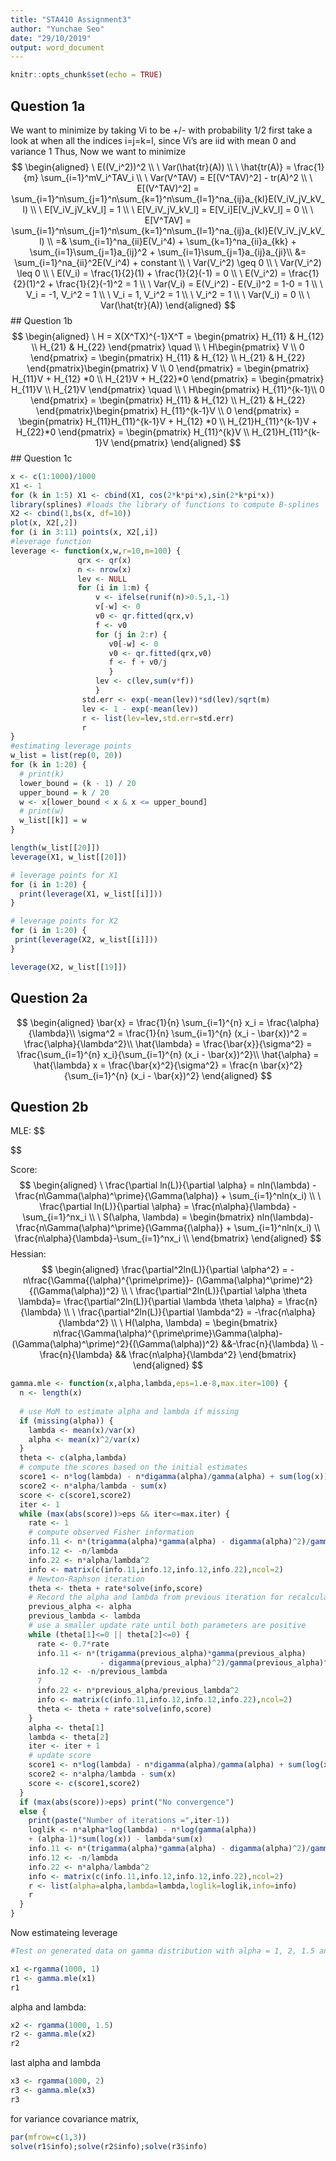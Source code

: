 ---
title: "STA410 Assignment3"
author: "Yunchae Seo"
date: "29/10/2019"
output: word_document
---

```{r setup, include=FALSE}
knitr::opts_chunk$set(echo = TRUE)
```

## Question 1a 
We want to minimize 
by taking Vi to be +/- with probability 1/2 
first take a look at 
when all the indices i=j=k=l, 
since Vi's are iid with mean 0 and variance 1 
Thus, 
Now we want to minimize 
\textbf{Answer:} 
$$
\begin{aligned}
\ E((V_i^2))^2 \\ 
\ Var(\hat{tr}(A)) \\
\ \hat{tr(A)} = \frac{1}{m} \sum_{i=1}^mV_i^TAV_i \\
\ Var(V^TAV) = E[(V^TAV)^2] - tr(A)^2 \\
\ E[(V^TAV)^2] = \sum_{i=1}^n\sum_{j=1}^n\sum_{k=1}^n\sum_{l=1}^na_{ij}a_{kl}E(V_iV_jV_kV_l) \\
\ E[V_iV_jV_kV_l] = 1 \\
\ E[V_iV_jV_kV_l] = E[V_i]E[V_jV_kV_l] = 0 \\
\ E[V^TAV] = \sum_{i=1}^n\sum_{j=1}^n\sum_{k=1}^n\sum_{l=1}^na_{ij}a_{kl}E(V_iV_jV_kV_l) \\
=& \sum_{i=1}^na_{ii}E(V_i^4) + \sum_{k=1}^na_{ii}a_{kk} + \sum_{i=1}\sum_{j=1}a_{ij}^2 + \sum_{i=1}\sum_{j=1}a_{ij}a_{ji}\\
&= \sum_{i=1}^na_{ii}^2E(V_i^4) + constant \\
\ Var(V_i^2) \geq 0 \\
\ Var(V_i^2) \leq 0 \\
\ E(V_i) = \frac{1}{2}(1) + \frac{1}{2}(-1) = 0 \\
\ E(V_i^2) = \frac{1}{2}(1)^2 + \frac{1}{2}(-1)^2 = 1 \\
\ Var(V_i) = E(V_i^2) - E(V_i)^2 = 1-0 = 1 \\
\ V_i = -1, V_i^2 = 1 \\
\ V_i = 1, V_i^2 = 1 \\
\ V_i^2 = 1 \\
\ Var(V_i) = 0 \\
\ Var(\hat{tr}(A)) 
\end{aligned}
$$
## Question 1b 
\textbf{Answer:} 
$$
\begin{aligned}
\ H = X(X^TX)^{-1}X^T = 
\begin{pmatrix}
H_{11} & H_{12} \\
H_{21} & H_{22} 
\end{pmatrix}
\quad \\
\ H\begin{pmatrix} 
V \\
0
\end{pmatrix} = \begin{pmatrix}
H_{11} & H_{12} \\
H_{21} & H_{22} 
\end{pmatrix}\begin{pmatrix}
V \\
0
\end{pmatrix} = \begin{pmatrix}
H_{11}V + H_{12} *0 \\
H_{21}V + H_{22}*0
\end{pmatrix} = \begin{pmatrix}
H_{11}V \\
H_{21}V
\end{pmatrix}
\quad \\ 
\ H\begin{pmatrix}
H_{11}^{k-1}\\
0 
\end{pmatrix} = \begin{pmatrix}
H_{11} & H_{12} \\
H_{21} & H_{22} 
\end{pmatrix}\begin{pmatrix} 
H_{11}^{k-1}V \\
0 
\end{pmatrix} = \begin{pmatrix}
H_{11}H_{11}^{k-1}V + H_{12} *0 \\
H_{21}H_{11}^{k-1}V + H_{22}*0
\end{pmatrix} = \begin{pmatrix} 
H_{11}^{k}V \\
H_{21}H_{11}^{k-1}V
\end{pmatrix}
\end{aligned}
$$
## Question 1c
```{r}
x <- c(1:1000)/1000
X1 <- 1 
for (k in 1:5) X1 <- cbind(X1, cos(2*k*pi*x),sin(2*k*pi*x))
library(splines) #loads the library of functions to compute B-splines 
X2 <- cbind(1,bs(x, df=10))
plot(x, X2[,2])
for (i in 3:11) points(x, X2[,i])
#leverage function 
leverage <- function(x,w,r=10,m=100) {
               qrx <- qr(x)
               n <- nrow(x)
               lev <- NULL
               for (i in 1:m) {
                   v <- ifelse(runif(n)>0.5,1,-1)
                   v[-w] <- 0
                   v0 <- qr.fitted(qrx,v)
                   f <- v0
                   for (j in 2:r) {
                      v0[-w] <- 0
                      v0 <- qr.fitted(qrx,v0)
                      f <- f + v0/j
                      }
                   lev <- c(lev,sum(v*f))
                   }
                std.err <- exp(-mean(lev))*sd(lev)/sqrt(m)
                lev <- 1 - exp(-mean(lev))
                r <- list(lev=lev,std.err=std.err)
                r
}
#estimating leverage points 
w_list = list(rep(0, 20))
for (k in 1:20) {
  # print(k)
  lower_bound = (k - 1) / 20
  upper_bound = k / 20
  w <- x[lower_bound < x & x <= upper_bound]
  # print(w)
  w_list[[k]] = w
}

length(w_list[[20]])
leverage(X1, w_list[[20]])

# leverage points for X1
for (i in 1:20) {
  print(leverage(X1, w_list[[i]]))
}

# leverage points for X2
for (i in 1:20) {
 print(leverage(X2, w_list[[i]]))
}
```
```{r}
leverage(X2, w_list[[19]])
```


## Question 2a 
\textbf{Answer:} 
$$
\begin{aligned}
\bar{x} = \frac{1}{n} \sum_{i=1}^{n} x_i = \frac{\alpha}{\lambda}\\
\sigma^2 = \frac{1}{n} \sum_{i=1}^{n} (x_i - \bar{x})^2 = \frac{\alpha}{\lambda^2}\\
\hat{\lambda} = \frac{\bar{x}}{\sigma^2} = \frac{\sum_{i=1}^{n} x_i}{\sum_{i=1}^{n} (x_i - \bar{x})^2}\\
\hat{\alpha} = \hat{\lambda} x = \frac{\bar{x}^2}{\sigma^2} = \frac{n \bar{x}^2}{\sum_{i=1}^{n} (x_i - \bar{x})^2}
\end{aligned}
$$

## Question 2b 
MLE: 
\textbf{Answer:} 
$$
\begin{aligned}ln(L(\alpha,\lambda)) = ln({\prod_{i=1}^nf(x_i;\alpha,\lambda))} \\
&= \sum_{i=1}^nln(\frac{\lambda^{\alpha}x_i^{\alpha-1}exp(-\lambda x_i)}{\Gamma(\alpha)})\\

&= \sum_{i=1}^n[\alpha ln(\lambda) + (\alpha -1 )ln(x_i)-ln(\Gamma(\alpha))] \\
&= n\alpha ln(\lambda) - nln(\Gamma(\alpha)) + (\alpha -1)\sum_{i=1}^nln(x_i)-\lambda\sum_{i=1}^nx_i \\
\end{aligned} 
$$

Score: 
\textbf{Answer:}
$$
\begin{aligned}
\ \frac{\partial ln(L)}{\partial \alpha} = nln(\lambda) - \frac{n\Gamma(\alpha)^\prime}{\Gamma(\alpha)} + \sum_{i=1}^nln(x_i) \\
\ \frac{\partial ln(L)}{\partial \alpha} = \frac{n\alpha}{\lambda} - \sum_{i=1}^nx_i \\
\ S(\alpha, \lambda) =
\begin{bmatrix}
nln(\lambda)-\frac{n\Gamma(\alpha)^\prime}{\Gamma{(\alpha}} + \sum_{i=1}^nln(x_i) \\
\frac{n\alpha}{\lambda}-\sum_{i=1}^nx_i \\
\end{bmatrix}
\end{aligned}
$$
Hessian: 
\textbf{Answer:}
$$
\begin{aligned}
\frac{\partial^2ln(L)}{\partial \alpha^2} = -n\frac{\Gamma{(\alpha)^{\prime\prime}}- (\Gamma(\alpha)^\prime)^2}{(\Gamma(\alpha))^2} \\
\ \frac{\partial^2ln(L)}{\partial \alpha \theta \lambda}= \frac{\partial^2ln(L)}{\partial \lambda \theta \alpha} = \frac{n}{\lambda} \\
\ \frac{\partial^2ln(L)}{\partial \lambda^2} = -\frac{n\alpha}{\lambda^2} \\
\ H(\alpha, \lambda) = 
\begin{bmatrix}
n\frac{\Gamma(\alpha)^{\prime\prime}\Gamma(\alpha)-(\Gamma(\alpha)^\prime)^2}{(\Gamma(\alpha))^2} &&-\frac{n}{\lambda} \\
-\frac{n}{\lambda} && \frac{n\alpha}{\lambda^2}
\end{bmatrix}
\end{aligned}
$$

```{r}
gamma.mle <- function(x,alpha,lambda,eps=1.e-8,max.iter=100) {
  n <- length(x)
  
  # use MoM to estimate alpha and lambda if missing
  if (missing(alpha)) {
    lambda <- mean(x)/var(x)
    alpha <- mean(x)^2/var(x)
  }
  theta <- c(alpha,lambda)
  # compute the scores based on the initial estimates
  score1 <- n*log(lambda) - n*digamma(alpha)/gamma(alpha) + sum(log(x))
  score2 <- n*alpha/lambda - sum(x)
  score <- c(score1,score2)
  iter <- 1
  while (max(abs(score))>eps && iter<=max.iter) {
    rate <- 1
    # compute observed Fisher information
    info.11 <- n*(trigamma(alpha)*gamma(alpha) - digamma(alpha)^2)/gamma(alpha)^2
    info.12 <- -n/lambda
    info.22 <- n*alpha/lambda^2
    info <- matrix(c(info.11,info.12,info.12,info.22),ncol=2)
    # Newton-Raphson iteration
    theta <- theta + rate*solve(info,score)
    # Record the alpha and lambda from previous iteration for recalculation if needed
    previous_alpha <- alpha
    previous_lambda <- lambda
    # use a smaller update rate until both parameters are positive
    while (theta[1]<=0 || theta[2]<=0) {
      rate <- 0.7*rate
      info.11 <- n*(trigamma(previous_alpha)*gamma(previous_alpha)
                    - digamma(previous_alpha)^2)/gamma(previous_alpha)^2
      info.12 <- -n/previous_lambda
      7
      info.22 <- n*previous_alpha/previous_lambda^2
      info <- matrix(c(info.11,info.12,info.12,info.22),ncol=2)
      theta <- theta + rate*solve(info,score)
    }
    alpha <- theta[1]
    lambda <- theta[2]
    iter <- iter + 1
    # update score
    score1 <- n*log(lambda) - n*digamma(alpha)/gamma(alpha) + sum(log(x))
    score2 <- n*alpha/lambda - sum(x)
    score <- c(score1,score2)
  }
  if (max(abs(score))>eps) print("No convergence")
  else {
    print(paste("Number of iterations =",iter-1))
    loglik <- n*alpha*log(lambda) - n*log(gamma(alpha))
    + (alpha-1)*sum(log(x)) - lambda*sum(x)
    info.11 <- n*(trigamma(alpha)*gamma(alpha) - digamma(alpha)^2)/gamma(alpha)^2
    info.12 <- -n/lambda
    info.22 <- n*alpha/lambda^2
    info <- matrix(c(info.11,info.12,info.12,info.22),ncol=2)
    r <- list(alpha=alpha,lambda=lambda,loglik=loglik,info=info)
    r
  }
}

```
Now estimateing leverage 
```{r}
#Test on generated data on gamma distribution with alpha = 1, 2, 1.5 and lambda = 1 

x1 <-rgamma(1000, 1)
r1 <- gamma.mle(x1)
r1

```
alpha and lambda:
```{r}
x2 <- rgamma(1000, 1.5)
r2 <- gamma.mle(x2)
r2

```
last alpha and lambda 
```{r}
x3 <- rgamma(1000, 2)
r3 <- gamma.mle(x3)
r3
```

for variance covariance matrix, 
```{r}
par(mfrow=c(1,3))
solve(r1$info);solve(r2$info);solve(r3$info)
```
